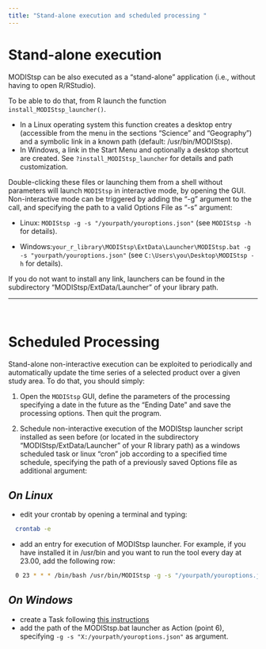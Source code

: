 ```yaml
---
title: "Stand-alone execution and scheduled processing "
---
```


# <i class="fa fa-arrow-circle-o-right" aria-hidden="true"></i> __Stand-alone execution__ 
MODIStsp can be also executed as a "stand-alone" application (i.e., without having to open R/RStudio). 

To be able to do that, from R launch the function `install_MODIStsp_launcher()`.

- In a Linux operating system this function creates a desktop entry (accessible from the menu in the sections "Science" and "Geography") and a symbolic link in a known path (default: /usr/bin/MODIStsp).
- In Windows, a link in the Start Menu and optionally a desktop shortcut are created.
See `?install_MODIStsp_launcher` for details and path customization.

Double-clicking these files or launching them from a shell without parameters will launch `MODIStsp` in interactive mode, by opening the GUI. Non-interactive mode can be triggered by adding the "-g"  argument to the call, and specifying the path to a valid Options File as "-s" argument:

  - Linux: `MODIStsp -g -s "/yourpath/youroptions.json"`
  (see `MODIStsp -h` for details).
  
  - Windows:`your_r_library\MODIStsp\ExtData\Launcher\MODIStsp.bat -g -s "yourpath/youroptions.json"`
  (see `C:\Users\you\Desktop\MODIStsp -h` for details).

If you do not want to install any link, launchers can be found in the subdirectory "MODIStsp/ExtData/Launcher" of your library path.

____________________________________________________________________________________

<br>

# <i class="fa fa-arrow-circle-o-right" aria-hidden="true"></i> __Scheduled Processing__

Stand-alone non-interactive execution can be exploited to periodically and automatically update the time series of a selected product over a given study area. To do that, you should simply:

1.	Open the `MODIStsp` GUI, define the parameters of the processing specifying a date in the future as the "Ending Date" and save the processing options. Then quit the program.
 
2. Schedule non-interactive execution of the MODIStsp launcher script installed as seen before (or located in the subdirectory "MODIStsp/ExtData/Launcher" of your R library path) as a windows scheduled task or linux "cron" job according to a specified time schedule, specifying the path of a previously saved Options file as additional argument:

## _On Linux_

- edit your crontab by opening a terminal and typing:

```bash
  crontab -e
```
 
- add an entry for execution of MODIStsp launcher. For example, if you have installed it in /usr/bin and you want to run the tool every day at 23.00, add the following row:
        
```bash
  0 23 * * * /bin/bash /usr/bin/MODIStsp -g -s "/yourpath/youroptions.json"
```
      
## _On Windows_

- create a Task following [this instructions](https://technet.microsoft.com/en-us/library/cc748993.aspx)
- add the path of the MODIStsp.bat launcher as Action (point 6), specifying  `-g -s "X:/yourpath/youroptions.json"` as argument.
